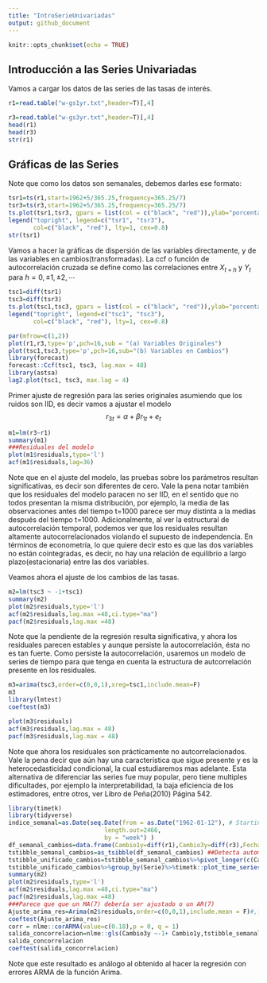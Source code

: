 ```yaml
---
title: "IntroSerieUnivariadas"
output: github_document
---
```


```r
knitr::opts_chunk$set(echo = TRUE)
```

## Introducción a las Series Univariadas

Vamos a cargar los datos de las series de las tasas de interés.

```r
r1=read.table("w-gs1yr.txt",header=T)[,4] 

r3=read.table("w-gs3yr.txt",header=T)[,4]
head(r1)
head(r3)
str(r1)
```

## Gráficas de las Series

Note que como los datos son semanales, debemos darles ese formato:

```r
tsr1=ts(r1,start=1962+5/365.25,frequency=365.25/7)
tsr3=ts(r3,start=1962+5/365.25,frequency=365.25/7)
ts.plot(tsr1,tsr3, gpars = list(col = c("black", "red")),ylab="porcentaje")
legend("topright", legend=c("tsr1", "tsr3"),
       col=c("black", "red"), lty=1, cex=0.8)
str(tsr1)
```

Vamos a hacer la gráficas de dispersión de las variables directamente, y de las variables en cambios(transformadas). La ccf o función de autocorrelación cruzada se define como las correlaciones entre $X_{t+h}$ y $Y_t$ para $h=0,\pm1,\pm2,\cdots$

```r
tsc1=diff(tsr1)
tsc3=diff(tsr3)
ts.plot(tsc1,tsc3, gpars = list(col = c("black", "red")),ylab="porcentaje")
legend("topright", legend=c("tsc1", "tsc3"),
       col=c("black", "red"), lty=1, cex=0.8)

par(mfrow=c(1,2))
plot(r1,r3,type='p',pch=16,sub = "(a) Variables Originales")
plot(tsc1,tsc3,type='p',pch=16,sub="(b) Variables en Cambios")
library(forecast)
forecast::Ccf(tsc1, tsc3, lag.max = 48) 
library(astsa)
lag2.plot(tsc1, tsc3, max.lag = 4)
```

Primer ajuste de regresión para las series originales asumiendo que los ruidos son IID, es decir vamos a ajustar el modelo $$r_{3t}=\alpha +\beta r_{1t}+e_t$$

```r
m1=lm(r3~r1)
summary(m1)
###Residuales del modelo
plot(m1$residuals,type='l')
acf(m1$residuals,lag=36)
```

Note que en el ajuste del modelo, las pruebas sobre los parámetros resultan significativas, es decir son diferentes de cero. Vale la pena notar también que los residuales del modelo paracen no ser IID, en el sentido que no todos presentan la misma distribución, por ejemplo, la media de las observaciones antes del tiempo t=1000 parece ser muy distinta a la medias después del tiempo t=1000. Adicionalmente, al ver la estructural de autocorrelación temporal, podemos ver que los residuales resultan altamente autocorrelacionados violando el supuesto de independencia. En términos de econometría, lo que quiere decir esto es que las dos variables no están cointegradas, es decir, no hay una relación de equilibrio a largo plazo(estacionaria) entre las dos variables.

Veamos ahora el ajuste de los cambios de las tasas.

```r
m2=lm(tsc3 ~ -1+tsc1) 
summary(m2)
plot(m2$residuals,type='l')
acf(m2$residuals,lag.max =48,ci.type="ma")
pacf(m2$residuals,lag.max =48)
```

Note que la pendiente de la regresión resulta significativa, y ahora los residuales parecen estables y aunque persiste la autocorrelación, ésta no es tan fuerte. Como persiste la autocorrelación, usaremos un modelo de series de tiempo para que tenga en cuenta la estructura de autcorrelación presente en los residuales.

```r
m3=arima(tsc3,order=c(0,0,1),xreg=tsc1,include.mean=F)
m3
library(lmtest)
coeftest(m3)

plot(m3$residuals)
acf(m3$residuals,lag.max = 48)
pacf(m3$residuals,lag.max = 48)


```

Note que ahora los residuales son prácticamente no autcorrelacionados. Vale la pena decir que aún hay una característica que sigue presente y es la heterocedasticidad condicional, la cual estudiaremos mas adelante. Esta alternativa de diferenciar las series fue muy popular, pero tiene multiples dificultades, por ejemplo la interpretabilidad, la baja eficiencia de los estimadores, entre otros, ver Libro de Peña(2010) Página 542.

```r
library(timetk)
library(tidyverse)
indice_semanal=as.Date(seq.Date(from = as.Date("1962-01-12"), # Starting date
                           length.out=2466,
                           by = "week") )
df_semanal_cambios=data.frame(Cambio1y=diff(r1),Cambio3y=diff(r3),Fechas=indice_semanal)
tstibble_semanal_cambios=as_tsibble(df_semanal_cambios) ##Detecta automáticamente la variable de fecha
tstibble_unificado_cambios=tstibble_semanal_cambios%>%pivot_longer(c(Cambio1y,Cambio3y),names_to="Serie",values_to = "Cambios")
tstibble_unificado_cambios%>%group_by(Serie)%>%timetk::plot_time_series(Fechas ,Cambios,.interactive  = FALSE)
summary(m2)
plot(m2$residuals,type='l')
acf(m2$residuals,lag.max =48,ci.type="ma")
pacf(m2$residuals,lag.max =48)
###Parece que que un MA(7) debería ser ajustado o un AR(7)
Ajuste_arima_res=Arima(m2$residuals,order=c(0,0,1),include.mean = F)#,fixed=c(NA,0,0,NA,NA,NA,NA)
coeftest(Ajuste_arima_res)
corr = nlme::corARMA(value=c(0.18),p = 0, q = 1)
salida_concorrelacion=nlme::gls(Cambio3y ~-1+ Cambio1y,tstibble_semanal_cambios,correlation = corr)
salida_concorrelacion
coeftest(salida_concorrelacion)
```

Note que este resultado es análogo al obtenido al hacer la regresión con errores ARMA de la función Arima.
